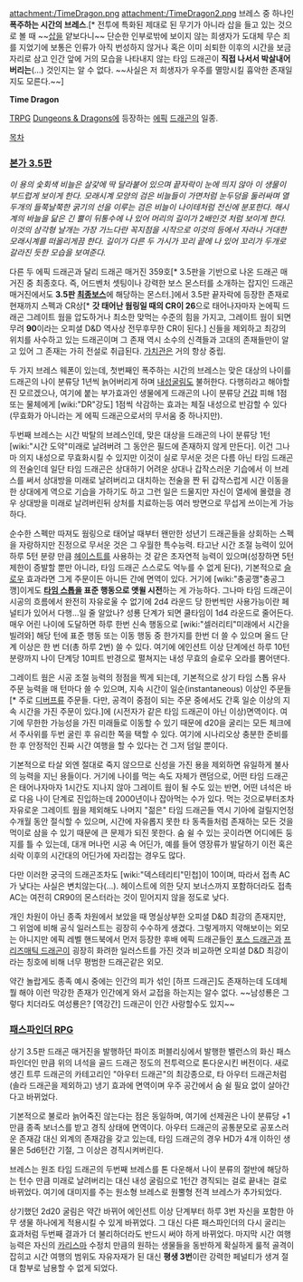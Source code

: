 attachment:/TimeDragon.png
attachment:/TimeDragon2.png
브레스 중 하나인 '''폭주하는 시간의 브레스'''.[* 전투에 특화된 제대로 된 무기가 아니라 삽을 들고 있는 것으로 볼 때 ~~[[삽]]을 얕보다니~~ 단순한 인부로밖에 보이지 않는 희생자가 도대체 무슨 죄를 지었기에 보통은 인류가 아직 번성하지 않거나 혹은 이미 쇠퇴한 이후의 시간을 보금자리로 삼고 인간 앞에 거의 모습을 나타내지 않는 타임 드래곤이 '''직접 나서서 박살내어버리는'''(...) 것인지는 알 수 없다. ~~사실은 저 희생자가 우주를 멸망시킬 흉악한 존재일지도 모른다.~~]

'''Time Dragon'''

[[TRPG]] [[던전 앤 드래곤 시리즈|Dungeons & Dragons]]에 등장하는 [[에픽 몬스터|에픽]] [[드래곤(던전 앤 드래곤 시리즈)|드래곤]]의 일종.

[[목차]]

=== [[Dungeons & Dragons 3.5|본가 3.5판]] ===
''이 용의 숯회색 비늘은 살갗에 딱 달라붙어 있으며 끝자락이 눈에 띄지 않아 이 생물이 부드럽게 보이게 한다. 모래시계 모양의 검은 비늘들이 가면처럼 눈두덩을 둘러싸며 열 두개의 들쭉날쭉한 굵기의 선을 이루는 검은 비늘이 나이테처럼 전신에 분포한다. 해시계의 바늘을 닮은 긴 뿔이 뒤통수에 나 있어 머리의 길이가 2배인것 처럼 보이게 한다. 이것의 삼각형 날개는 가장 가느다란 꼭지점을 시작으로 이것의 등에서 자라나 거대한 모래시계를 떠올리게끔 한다. 길이가 다른 두 가시가 꼬리 끝에 나 있어 꼬리가 두개로 갈라진 듯한 모습을 보여준다.''

다른 두 에픽 드래곤과 달리 드래곤 매거진 359호[* 3.5판을 기반으로 나온 드래곤 매거진 중 최종호다. 즉, 어드벤처 셋팅이나 강력한 보스 몬스터를 소개하는 잡지인 드래곤 매거진에서도 '''3.5판 [[최종보스]]'''에 해당하는 몬스터.]에서 3.5판 끝자락에 등장한 존재로 현재까지 스펙과 CR상[* '''갓 태어난 웜링일 때의 CR이 26'''으로 태어나자마자 논에픽 드래곤 그레이트 웜을 압도하거나 최소한 맞먹는 수준의 힘을 가지고, 그레이트 웜이 되면 무려 '''90'''이라는 오피셜 D&D 역사상 전무후무한 CR이 된다.] 신들을 제외하고 최강의 위치를 사수하고 있는 드래곤이며 그 존재 역시 소수의 신격들과 고대의 존재들만이 알고 있어 그 존재는 가히 전설로 취급된다. [[가치관]]은 거의 항상 중립.

두 가지 브레스 웨폰이 있는데, 첫번째인 폭주하는 시간의 브레스는 맞은 대상의 나이를 드래곤의 나이 분류당 1년씩 늙어버리게 하며 [[내성굴림]]도 불허한다. 다행히라고 해야할 진 모르겠으나, 여기에 붙는 부가효과인 생물에게 드래곤의 나이 분류당 [[컨스티튜션|건강]] 피해 1점 또는 물체에게 [wiki:"DR"강도] 1점씩 삭감하는 효과는 체질 내성으로 반감할 수 있다(무효화가 아니라는 게 에픽 드래곤으로서의 무서움 중 하나지만). 

두번째 브레스는 시간 박탈의 브레스인데, 맞은 대상을 드래곤의 나이 분류당 1턴 [wiki:"시간 도약"미래로 날려버려 그 동안은 필드에 존재하지 않게 만든다]. 이건 그나마 의지 내성으로 무효화시킬 수 있지만 이것이 실로 무서운 것은 다름 아닌 타임 드래곤의 전술인데 일단 타임 드래곤은 상대하기 어려운 상대나 갑작스러운 기습에서 이 브레스를 써서 상대방을 미래로 날려버리고 대치하는 전술을 짠 뒤 갑작스럽게 시간 이동을 한 상대에게 역으로 기습을 가하기도 하고 그런 일은 드물지만 자신이 열세에 몰렸을 경우 상대방을 미래로 날려버린뒤 상처를 치료하는등 여러 방면으로 무섭게 쓰이는게 가능하다.

순수한 스펙만 따져도 웜링으로 태어날 때부터 왠만한 성년기 드래곤들을 상회하는 스펙을 자랑하지만 진정으로 무서운 것은 그 우월한 특수능력. 타고난 시간 조절 능력이 있어 하루 5턴 분량 만큼 [[헤이스트]]를 사용하는 것 같은 초자연적 능력이 있으며(성장하면 5턴 제한이 증발할 뿐만 아니라, 타임 드래곤 스스로도 억누를 수 없게 된다), 기본적으로 [[슬로우]] 효과라면 그게 주문이든 아니든 간에 면역이 있다. 거기에 [wiki:"충공깽"충공그깽]이게도 '''[[타임 스톱]]을 표준 행동으로 앳윌 시전'''하는 게 가능하다. 그나마 타임 드래곤이 시공의 흐름에서 완전히 자유로울 수 없기에 2d4 라운드 당 한번씩만 사용가능이란 페널티가 있어서 다행...일 줄 알았나? 성룡 단계가 되면 쿨타임이 1d4 라운드로 줄어든다. 매우 어린 나이에 도달하면 하루 한번 신속 행동으로 [wiki:"셀러리티"미래에서 시간을 빌려와] 해당 턴에 표준 행동 또는 이동 행동 중 한가지를 한번 더 쓸 수 있으며 올드 단계 이상은 한 번 더(총 하루 2번) 쓸 수 있다. 여기에 에인션트 이상 단계에선 하루 10턴 분량까지 나이 단계당 10피트 반경으로 펼쳐지는 내성 무효의 슬로우 오라를 뿜어댄다.

그레이트 웜은 시공 조절 능력의 정점을 찍게 되는데, 기본적으로 상기 타임 스톱 유사 주문 능력을 매 턴마다 쓸 수 있으며, 지속 시간이 일순(instantaneous) 이상인 주문들[* 주로 [[디버프]]류 주문들. 다만, 공격이 중점이 되는 주문 중에서도 간혹 일순 이상의 지속 시간을 가진 주문이 있다.]에 (시전자가 같은 타임 드래곤이 아닌 이상)면역이다. 여기에 무한한 가능성을 가진 미래들로 이동할 수 있기 때문에 d20을 굴리는 모든 체크에서 주사위를 두번 굴린 후 유리한 쪽을 택할 수 있다. 여기에 시나리오상 충분한 준비를 한 후 안정적인 진짜 시간 여행을 할 수 있다는 건 그저 덤일 뿐이다.

기본적으로 타살 외엔 절대로 죽지 않으므로 신성을 가진 용을 제외하면 유일하게 불사의 능력을 지닌 용들이다. 거기에 나이를 먹는 속도 자체가 랜덤으로, 어떤 타임 드래곤은 태어나자마자 1시간도 지나지 않아 그레이트 웜이 될 수도 있는 반면, 어떤 녀석은 바로 다음 나이 단계로 진입하는데 2000년이나 잡아먹는 수가 있다. 먹는 것으로부터조차 자유로운 그레이트 웜을 제외해도 나머지 "젊은" 타임 드래곤들 역시 기아에 걸릴지언정 수개월 동안 절식할 수 있으며, 시간에 자유롭지 못한 타 동족들처럼 존재하는 모든 것을 먹이로 삼을 수 있기 때문에 큰 문제가 되진 못한다. 숨 쉴 수 있는 곳이라면 어디에든 둥지를 틀 수 있는데, 대개 머나먼 시공 속 어딘가, 예를 들어 영장류가 발달하기 이전 혹은 쇠락 이후의 시간대의 어딘가에 자리잡는 경우도 많다.

다만 이러한 궁극의 드래곤조차도 [wiki:"덱스테리티"민첩]이 10이며, 따라서 접촉 AC가 낮다는 사실은 변치않는다(...). 헤이스트에 의한 닷지 보너스까지 포함하더라도 접촉 AC는 여전히 CR90의 몬스터라는 것이 믿어지지 않을 정도로 낮다.

개인 차원이 아닌 종족 차원에서 보았을 때 명실상부한 오피셜 D&D 최강의 존재지만, 그 위엄에 비해 공식 일러스트는 굉장히 수수하게 생겼다. 그렇게까지 약해보이는 외모는 아니지만 에픽 레벨 핸드북에서 먼저 등장한 후배 에픽 드래곤들인 [[포스 드래곤]]과 [[프리즈매틱 드래곤]]이 굉장히 화려한 일러스트를 가진 것과 비교하면 오피셜 D&D 최강이라는 칭호에 비해 너무 평범한 드래곤같은 외모.

약간 놀랍게도 종족 예시 중에는 인간의 피가 섞인 [하프 드래곤]도 존재하는데 도데체 뭘 해야 이런 막강한 존재가 인간에게 와서 교접을 하는지는 알수 없다. ~~남성룡은 그렇다 치더라도 여성룡은? [역강간] 드래곤이 인간 사랑할수도 있지~~ 

=== [[패스파인더 RPG]] ===
상기 3.5판 드래곤 매거진을 발행하던 파이조 퍼블리싱에서 발행한 밸런스의 화신 패스파인더인 만큼 위의 녀석을 골드 드래곤 정도의 전투력으로 톤다운시킨 버전이다. 새로 생긴 트루 드래곤의 카테고리인 "아우터 드래곤"의 최강종으로, 타 아우터 드래곤처럼 (솔라 드래곤을 제외하고) 냉기 효과에 면역이며 우주 공간에서 숨 쉴 필요 없이 살아간다고 바뀌었다.

기본적으로 불로라 늙어죽진 않는다는 점은 동일하며, 여기에 선제권은 나이 분류당 +1만큼 종족 보너스를 받고 경직 상태에 면역이다. 아우터 드래곤의 공통분모로 공포스러운 존재감 대신 외계의 존재감을 갖고 있는데, 타임 드래곤의 경우 HD가 4개 이하인 생물은 5d6턴간 기절, 그 이상은 경직시켜버린다.

브레스는 원조 타임 드래곤의 두번째 브레스를 톤 다운해서 나이 분류의 절반에 해당하는 턴수 만큼 미래로 날려버리는 대신 내성 굴림으로 1턴간 경직되는 걸로 끝내는 걸로 바뀌었다. 여기에 대미지를 주는 원소형 브레스로 원뿔형 전격 브레스가 추가되었다.

상기했던 2d20 굴림은 약간 바뀌어 에인션트 이상 단계부터 하루 3번 자신을 포함한 아무 생물 하나에게 적용시킬 수 있게 바뀌었다. 그 대신 다른 패스파인더의 다시 굴리는 효과처럼 두번째 결과가 더 불리하더라도 반드시 써야 하게 바뀌었다. 마지막 시간 여행 능력은 자신의 [[카리스마]] 수정치 만큼의 원하는 생물들을 동반하게 확실하게 룰적 골격이 잡히고 시간 여행의 범위도 자유자재가 된 대신 '''평생 3번'''이란 강력한 페널티가 생겨 절대 함부로 남용할 수 없게 되었다.
